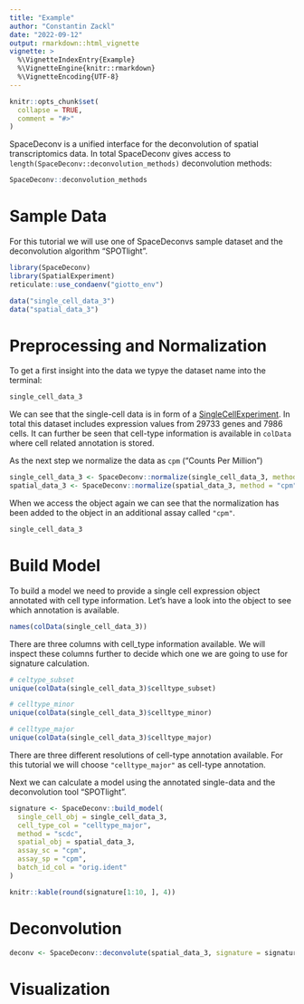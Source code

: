 ```yaml
---
title: "Example"
author: "Constantin Zackl"
date: "2022-09-12"
output: rmarkdown::html_vignette
vignette: >
  %\VignetteIndexEntry{Example}
  %\VignetteEngine{knitr::rmarkdown}
  %\VignetteEncoding{UTF-8}
---
```

```r
knitr::opts_chunk$set(
  collapse = TRUE, 
  comment = "#>"
)
```

SpaceDeconv is a unified interface for the deconvolution of spatial transcriptomics data. In total SpaceDeconv gives access to `length(SpaceDeconv::deconvolution_methods)` deconvolution methods: 
```r
SpaceDeconv::deconvolution_methods
```

# Sample Data
For this tutorial we will use one of SpaceDeconvs sample dataset and the deconvolution algorithm "SPOTlight".
```r
library(SpaceDeconv)
library(SpatialExperiment)
reticulate::use_condaenv("giotto_env")

data("single_cell_data_3")
data("spatial_data_3")
```


# Preprocessing and Normalization
To get a first insight into the data we typye the dataset name into the terminal: 

```r
single_cell_data_3
```


We can see that the single-cell data is in form of a [SingleCellExperiment](https://bioconductor.org/packages/release/bioc/html/SingleCellExperiment.html). In total this dataset includes expression values from 29733 genes and 7986 cells. It can further be seen that cell-type information is available in `colData` where cell related annotation is stored. 

As the next step we normalize the data as `cpm` ("Counts Per Million")

```r
single_cell_data_3 <- SpaceDeconv::normalize(single_cell_data_3, method = "cpm")
spatial_data_3 <- SpaceDeconv::normalize(spatial_data_3, method = "cpm")
```

When we access the object again we can see that the normalization has been added to the object in an additional assay called `"cpm"`. 

```r
single_cell_data_3
```

# Build Model

To build a model we need to provide a single cell expression object annotated with cell type information. Let's have a look into the object to see which annotation is available. 
```r
names(colData(single_cell_data_3))
```
There are three columns with cell_type information available. We will inspect these columns further to decide which one we are going to use for signature calculation. 

```r
# celtype_subset
unique(colData(single_cell_data_3)$celltype_subset)

# celltype_minor
unique(colData(single_cell_data_3)$celltype_minor)

# celltype_major
unique(colData(single_cell_data_3)$celltype_major)
```

There are three different resolutions of cell-type annotation available. For this tutorial we will choose `"celltype_major"` as cell-type annotation. 

Next we can calculate a model using the annotated single-data and the deconvolution tool "SPOTlight". 
```r
signature <- SpaceDeconv::build_model(
  single_cell_obj = single_cell_data_3,
  cell_type_col = "celltype_major",
  method = "scdc",
  spatial_obj = spatial_data_3,
  assay_sc = "cpm",
  assay_sp = "cpm", 
  batch_id_col = "orig.ident"
)
```
```r
knitr::kable(round(signature[1:10, ], 4))
```


# Deconvolution

```r
deconv <- SpaceDeconv::deconvolute(spatial_data_3, signature = signature, method = "scdc", assay_sp = "cpm", single_cell_obj = single_cell_data_3, cell_type_col = "celltype_minor", batch_id_col = "orig.ident")
```


# Visualization 
